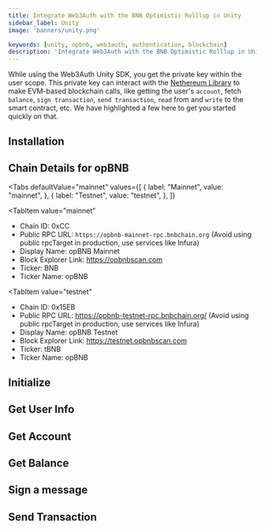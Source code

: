 ```yaml
---
title: Integrate Web3Auth with the BNB Optimistic Rolllup in Unity
sidebar_label: Unity
image: 'banners/unity.png'

keywords: [unity, opbnb, web3auth, authentication, blockchain]
description: 'Integrate Web3Auth with the BNB Optimistic Rolllup in Unity | Embedded Wallets'
---
```



<SEO
  title="Integrate Web3Auth with the BNB Optimistic Rolllup in Unity"
  description="Integrate Web3Auth with the BNB Optimistic Rolllup in Unity | Embedded Wallets"
  image="https://web3auth.io/docs/banners/opbnb.png"
  slug="/embedded-wallets/connect-blockchain/evm/opbnb/unity"
/>

While using the Web3Auth Unity SDK, you get the private key within the user scope. This private key can interact with the [Nethereum Library](https://nethereum.com/) to make EVM-based blockchain calls, like getting the user's `account`, fetch `balance`, `sign transaction`, `send transaction`, `read` from and `write` to the smart contract, etc. We have highlighted a few here to get you started quickly on that.

## Installation

<InstallationSnippet />

## Chain Details for opBNB

<Tabs
 defaultValue="mainnet"
  values={[
    { label: "Mainnet", value: "mainnet", },
    { label: "Testnet", value: "testnet", },
  ]}
>

<TabItem
  value="mainnet"
>

- Chain ID: 0xCC
- Public RPC URL: `https://opbnb-mainnet-rpc.bnbchain.org` (Avoid using public rpcTarget in production, use services like Infura)
- Display Name: opBNB Mainnet
- Block Explorer Link: https://opbnbscan.com
- Ticker: BNB
- Ticker Name: opBNB

</TabItem>

<TabItem
  value="testnet"
>

- Chain ID: 0x15EB
- Public RPC URL: https://opbnb-testnet-rpc.bnbchain.org/ (Avoid using public rpcTarget in production, use services like Infura)
- Display Name: opBNB Testnet
- Block Explorer Link: https://testnet.opbnbscan.com
- Ticker: tBNB
- Ticker Name: opBNB

</TabItem>

</Tabs>

## Initialize

<InitialisationSnippet />

## Get User Info

<UserInfoSnippet />

## Get Account

<GetAccountSnippet />

## Get Balance

<GetBalanceSnippet />

## Sign a message

<SignMessageSnippet />

## Send Transaction

<SendTransactionSnippet />
